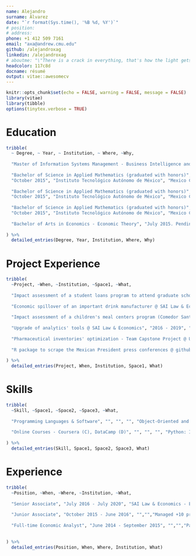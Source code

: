 ```yaml
---
name: Alejandro
surname: Álvarez
date: "`r format(Sys.time(), '%B %d, %Y')`"
# position: 
# address: 
phone: +1 412 509 7161
email: "axa@andrew.cmu.edu"
github: /alejandroxag
linkedin: /alejandroxag
# aboutme: "\"There is a crack in everything, that's how the light gets in\". Leonard Cohen. \"Anthem\". The Future, 1992."
headcolor: 117c8d
docname: résumé
output: vitae::awesomecv
---
```


```r

knitr::opts_chunk$set(echo = FALSE, warning = FALSE, message = FALSE)
library(vitae)
library(tibble)
options(tinytex.verbose = TRUE)

```

# Education

```r

tribble(
  ~ Degree, ~ Year, ~ Institution, ~ Where, ~Why,
  
  "Master of Information Systems Management - Business Intelligence and Data Analytics", "December 2021 (expected)", "Carnegie Mellon University, Heinz College", "Pittsburgh, PA", "Coursework (Fall 2020 - Spring 2021): Machine Learning for Problem Solving, Introduction to Deep Learning, Neural Networks for NLP, Object-Oriented Programming, Data Focused Python,  Database Management, Unstructured Data Analytics, Applied Econometrics, Advanced Business Analytics, Writing for ISM.",
  
  "Bachelor of Science in Applied Mathematics (graduated with honors)",
  "October 2015", "Instituto Tecnológico Autónomo de México", "Mexico City, Mexico", "Thesis work: \"Random Variants of the Kaczmarz Method\", 2015. Independent and individual study focused on the theoretical background and computational efficiency behind two of the random variants of this algorithm to numerically solve linear systems.",
  
  "Bachelor of Science in Applied Mathematics (graduated with honors)",
  "October 2015", "Instituto Tecnológico Autónomo de México", "Mexico City, Mexico", "Coursework: Numerical Analysis, Linear Programming, Numerical Optimization, Applied Statistics, Linear Algebra, Real Analysis, Functional Analysis, Measure Theory; Applied Data Science Workshop at Carnegie Mellon University (Fall 2015).",
  
  "Bachelor of Science in Applied Mathematics (graduated with honors)",
  "October 2015", "Instituto Tecnológico Autónomo de México", "Mexico City, Mexico", "Adjunct Faculty Member of the Probability and Statistics Department (Spring 2015) and the Mathematics Department (Fall 2013 - Fall 2014).",
  
  "Bachelor of Arts in Economics - Economic Theory", "July 2015. Pending graduation", "", "", "Coursework: Advanced Microeconometrics, Advanced Macroeconometrics, Consumer Theory, General Equilibrium Theory, Game Theory.",
  
) %>%
  detailed_entries(Degree, Year, Institution, Where, Why)

```

# Project Experience

```r

tribble(
  ~Project, ~When, ~Institution, ~Space1, ~What,
  
  "Impact assessment of a student loans program to attend graduate school abroad (FUNED) @ SAI Law & Economics", "2020", "", "", "Designed and conducted an extensive electronic survey. Managed the data gathering and cleansing processes. Conducted the process to stratify the sample using unsupervised methods (PCA and clustering) and supervised the econometric analysis to assess the programs’ impact on different beneficiaries’ profiles.",
  
  "Economic spillover of an important drink manufacturer @ SAI Law & Economics", "2019", "", "", "Gathered product-level information on sales, employees, and supplies purchases of 11 companies in 32 states in Mexico. Designed a relational database to store such information. Developed an internal R package to implement Input‑Output methodologies. Delivered through an R Bookdown.",
  
  "Impact assessment of a children's meal centers program (Comedor Santa María A.C.) on their education @ SAI Law & Economics", "2018", "", "", "Worked with the program's information and public information from the Mexican Population Census to create control groups through a propensity score matching methodology and measure the difference in school attendance rates.",
  
  "Upgrade of analytics' tools @ SAI Law & Economics", "2016 - 2019", "", "", "Led and implemented Economic Consulting Team’s toolbox migration, from 100% Excelusage to 100% R usage. Actively trained firm’s Partners, JuniorAssociates, and Analysts, in the usage of R Programming Language. Established Git as my team’s version control tool. Self‑taught to programming with R and using Git.",
  
  "Pharmaceutical inventories' optimization - Team Capstone Project @ UPMC Enterprises - Carnegie Mellon University", "Summer 2015", "", "", "Developed a predictive algorithm with Python to make projections about the drugs needed to be purchased, based on the patients’ visits and medical records, which consisted of estimating multivariate distributions to find the optimal quantities in terms of a loss function.",
  
  "R package to scrape the Mexican President press conferences @ github.com/alejandroxag/amloconf (Personal Pet Project)", "October 2020", "", "", "Developed an R package to web scrape the stenographic versions of the Mexican President's conferences, for text mining or sentiment analysis.",
  
) %>%
  detailed_entries(Project, When, Institution, Space1, What)

```

# Skills

```r

tribble(
  ~Skill, ~Space1, ~Space2, ~Space3, ~What,
  
  "Programming Languages & Software", "", "", "", "Object-Oriented and Data-Focused Programming: Python, Java and R (package development); Statistical Analysis: Python and R; Database Management: MySQL and SQL *Plus; Reproducible documents, data visualization and markup languages: R, R Markdown, Shiny, Jupyter, LaTeX. Notions of HTML, CSS and XML; Version control: Git; Command-line interaction: Windows PowerShell; Other Software: Google Suite (including R packages for interacting with it), Microsoft Office Suite.",
  
  "Online Courses - Coursera (C), DataCamp (D)", "", "", "", "Python: Introduction to Python (D), Intermediate Python (D), Python DS Toolbox 1 & 2 (D); Git: Introduction to Git (D); ML: ML for everyone (D), Machine Learning by Stanford University (C).",
  
) %>%
  detailed_entries(Skill, Space1, Space2, Space3, What)

```

# Experience

```r

tribble(
  ~Position, ~When, ~Where, ~Institution, ~What,
  
  "Senior Associate", "July 2016 - July 2020", "SAI Law & Economics - Economic Consulting Team","Mexico City, Mexico","Managed +50 projects, in charge of their strategic and methodological planning, and execution (Statistical Analysis, Data visualization, Database Design, Economic analysis). Participated in +100 projects for +100 clients. Billed +1.1 Million USD. Coordinated the JA's and BA's team.",
  
  "Junior Associate", "October 2015 - June 2016", "","","Managed +10 projects and participated in +20 projects. Supervised and improved teams' usage of technical and analytical tools.",
  
  "Full-time Economic Analyst", "June 2014 - September 2015", "","","Participated in +30 projects. Pioneered the use of R Programming Language.",
  
  
) %>%
  detailed_entries(Position, When, Where, Institution, What)

```


